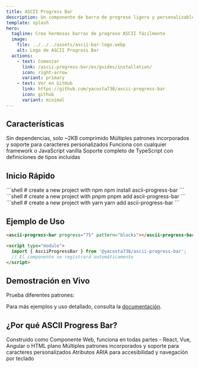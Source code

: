 ```yaml
---
title: ASCII Progress Bar
description: Un componente de barra de progreso ligero y personalizable para la web
template: splash
hero:
  tagline: Crea hermosas barras de progreso ASCII fácilmente
  image:
    file: ../../../assets/ascii-bar-logo.webp
    alt: Logo de ASCII Progress Bar
  actions:
    - text: Comenzar
      link: /ascii-progress-bar/es/guides/installation/
      icon: right-arrow
      variant: primary
    - text: Ver en GitHub
      link: https://github.com/yacosta738/ascii-progress-bar
      icon: github
      variant: minimal
---
```



## Características

<CardGrid stagger>
  <Card title="Ligero" icon="rocket">
    Sin dependencias, solo ~2KB comprimido
  </Card>
  <Card title="Personalizable" icon="pencil">
    Múltiples patrones incorporados y soporte para caracteres personalizados
  </Card>
  <Card title="Componente Web" icon="puzzle">
    Funciona con cualquier framework o JavaScript vanilla
  </Card>
  <Card title="TypeScript" icon="document">
    Soporte completo de TypeScript con definiciones de tipos incluidas
  </Card>
</CardGrid>

## Inicio Rápido

<PackageManagerTabs>
      <Fragment slot="npm">
      ```shell
      # create a new project with npm
      npm install ascii-progress-bar
      ```
      </Fragment>
      <Fragment slot="pnpm">
      ```shell
      # create a new project with pnpm
      pnpm add ascii-progress-bar
      ```
      </Fragment>
      <Fragment slot="yarn">
      ```shell
      # create a new project with yarn
      yarn add ascii-progress-bar
      ```
      </Fragment>
    </PackageManagerTabs>

## Ejemplo de Uso

```html
<ascii-progress-bar progress="75" pattern="blocks"></ascii-progress-bar>

<script type="module">
  import { AsciiProgressBar } from '@yacosta738/ascii-progress-bar';
  // El componente se registrará automáticamente
</script>
```

## Demostración en Vivo

Prueba diferentes patrones:

<AsciiProgressBarDemo />

Para más ejemplos y uso detallado, consulta la [documentación](/ascii-progress-bar/es/examples/all/).

## ¿Por qué ASCII Progress Bar?

<CardGrid>
  <Card title="Independiente del Framework" icon="puzzle">
    Construido como Componente Web, funciona en todas partes - React, Vue, Angular o HTML plano
  </Card>
  <Card title="Fácil de Estilizar" icon="setting">
    Múltiples patrones incorporados y soporte para caracteres personalizados
  </Card>
  <Card title="Accesible" icon="approve-check">
    Atributos ARIA para accesibilidad y navegación por teclado
  </Card>
</CardGrid>
